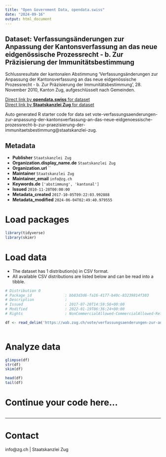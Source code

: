 ```yaml
---
title: "Open Government Data, opendata.swiss"
date: "2024-09-16"
output: html_document
---
```


## Dataset: Verfassungsänderungen zur Anpassung der Kantonsverfassung an das neue eidgenössische Prozessrecht - b. Zur Präzisierung der Immunitätsbestimmung

Schlussresultate der kantonalen Abstimmung 'Verfassungsänderungen zur Anpassung der Kantonsverfassung an das neue eidgenössische Prozessrecht - b. Zur Präzisierung der Immunitätsbestimmung', 28. November 2010, Kanton Zug, aufgeschlüsselt nach Gemeinden.

[Direct link by **opendata.swiss** for dataset](https://opendata.swiss/de/dataset/verfassungsanderungen-zur-anpassung-der-kantonsverfassung-an-das-neue-eidgenossische-prozessrec)<br>
[Direct link by **Staatskanzlei Zug** for dataset](https://wab.zug.ch/vote/verfassungsaenderungen-zur-anpassung-der-kantonsverfassung-an-das-neue-eidgenoessische-prozessrecht-b-zur-praezisierung-der-immunitaetsbestimmung/data)

Auto generated R starter code for data set vote-verfassungsaenderungen-zur-anpassung-der-kantonsverfassung-an-das-neue-eidgenoessische-prozessrecht-b-zur-praezisierung-der-immunitaetsbestimmung@staatskanzlei-zug.

## Metadata

- **Publisher** `Staatskanzlei Zug`
- **Organization.display_name.de** `Staatskanzlei Zug`
- **Organization.url** ``
- **Maintainer** `Staatskanzlei Zug`
- **Maintainer_email** `info@zg.ch`
- **Keywords.de** `['abstimmung', 'kantonal']`
- **Issued** `2010-11-28T00:00:00`
- **Metadata_created** `2017-10-05T09:22:03.992888`
- **Metadata_modified** `2024-06-04T02:49:40.979555`


# Load packages

```r

library(tidyverse)
library(skimr)

```

# Load data

-   The dataset has 1 distribution(s) in CSV format.
-   All available CSV distributions are listed below and can be read into a tibble.

```r

# Distribution 0
# Package_id               : bb83d3d6-fa16-4177-b40c-83239814f303
# Description              : 
# Issued                   : 2017-07-20T14:59:56+00:00
# Modified                 : 2022-01-19T06:36:24+00:00
# Rights                   : NonCommercialAllowed-CommercialAllowed-ReferenceRequired

df <- read_delim('https://wab.zug.ch/vote/verfassungsaenderungen-zur-anpassung-der-kantonsverfassung-an-das-neue-eidgenoessische-prozessrecht-b-zur-praezisierung-der-immunitaetsbestimmung/data-csv')



```

# Analyze data

```r

glimpse(df)
str(df)
skim(df)

head(df)
tail(df)

```

# Continue your code here...

```r

```

------------------------------------------------------------------------

# Contact

info@zg.ch | Staatskanzlei Zug
